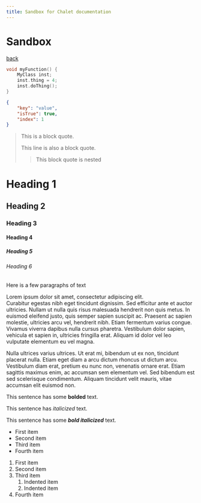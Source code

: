 ```yaml
---
title: Sandbox for Chalet documentation
---
```


# Sandbox

[back](/docs)

<ThemeToggle />

```cpp
void myFunction() {
    MyClass inst;
    inst.thing = 4;
    inst.doThing();
}
```

```json
{
	"key": "value",
	"isTrue": true,
	"index": 1
}
```

> This is a block quote.
> 
> This line is also a block quote.
>
>> This block quote is nested


# Heading 1

## Heading 2

### Heading 3

#### Heading 4

##### Heading 5

###### Heading 6

Here is a few paragraphs of text

Lorem ipsum dolor sit amet, consectetur adipiscing elit.  
Curabitur egestas nibh eget tincidunt dignissim. Sed efficitur ante et auctor ultricies. Nullam ut nulla quis risus malesuada hendrerit non quis metus. In euismod eleifend justo, quis semper sapien suscipit ac. Praesent ac sapien molestie, ultricies arcu vel, hendrerit nibh. Etiam fermentum varius congue. Vivamus viverra dapibus nulla cursus pharetra. Vestibulum dolor sapien, vehicula et sapien in, ultricies fringilla erat. Aliquam id dolor vel leo vulputate elementum eu vel magna.

Nulla ultrices varius ultrices. Ut erat mi, bibendum ut ex non, tincidunt placerat nulla. Etiam eget diam a arcu dictum rhoncus ut dictum arcu. Vestibulum diam erat, pretium eu nunc non, venenatis ornare erat. Etiam sagittis maximus enim, ac accumsan sem elementum vel. Sed bibendum est sed scelerisque condimentum. Aliquam tincidunt velit mauris, vitae accumsan elit euismod non.


This sentence has some **bolded** text.

This sentence has *italicized* text.

This sentence has some ***bold italicized*** text.

- First item
- Second item
- Third item
- Fourth item

1. First item
2. Second item
3. Third item
    1. Indented item
    2. Indented item
4. Fourth item 
